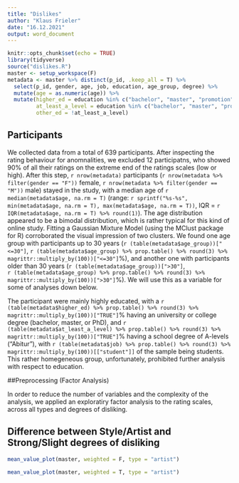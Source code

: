 ```yaml
---
title: "Dislikes"
author: "Klaus Frieler"
date: "16.12.2021"
output: word_document
---
```


```r
knitr::opts_chunk$set(echo = TRUE)
library(tidyverse)
source("dislikes.R")
master <- setup_workspace(F)
metadata <- master %>% distinct(p_id, .keep_all = T) %>% 
  select(p_id, gender, age, job, education, age_group, degree) %>% 
  mutate(age = as.numeric(age)) %>% 
  mutate(higher_ed = education %in% c("bachelor", "master", "promotion"), 
         at_least_a_level = education %in% c("bachelor", "master", "promotion", "a-levels"), 
         other_ed = !at_least_a_level)
```

## Participants

We collected data from a total of 639 participants. After inspecting the rating behaviour for anomnalities, we excluded 12 participatns, who showed 90% of all their ratings on the extreme end of the ratings scales (low or high). After this step, 
`r nrow(metadata)` participants (`r nrow(metadata %>% filter(gender == "F"))` female, `r nrow(metadata %>% filter(gender == "M"))` male) stayed in the study, with a median age of `r median(metadata$age, na.rm = T)` (range: `r sprintf("%s-%s", min(metadata$age, na.rm = T), max(metadata$age, na.rm = T))`, IQR = `r IQR(metadata$age, na.rm = T) %>% round(1)`). The age distribution appeared to be a bimodal distribution, which is rather typical for this kind of online study. Fitting a Gaussian Mixture Model (using the MClust package for R) corroborated the visual impression of two clusters. We found one age group with  participants up to 30 years (`r (table(metadata$age_group))["<=30"]`, `r (table(metadata$age_group) %>% prop.table() %>% round(3) %>% magrittr::multiply_by(100))["<=30"]`%), and another one with participants older than 30 years (`r (table(metadata$age_group))[">30"]`,  
`r (table(metadata$age_group) %>% prop.table() %>% round(3) %>% magrittr::multiply_by(100))[">30"]`%). We will use this as a variable for some of analyses down below.

The participant were mainly highly educated, with a `r (table(metadata$higher_ed) %>% prop.table() %>% round(3) %>% magrittr::multiply_by(100))["TRUE"]`% having an university or college degree (bachelor, master, or PhD), and `r (table(metadata$at_least_a_level) %>% prop.table() %>% round(3) %>% magrittr::multiply_by(100))["TRUE"]`% having a school degree of A-levels ("Abitur"), with `r (table(metadata$job) %>% prop.table() %>% round(3) %>% magrittr::multiply_by(100))[["student"]]` of the sample being students. This rather homegeneous group, unfortunately, prohibited further analysis with respect to education.


##Preprocessing (Factor Analysis)

In order to reduce the number of variables and the complexity of the analysis, we applied an exploratiry factor analysis to the rating scales, across all types and degrees of disliking. 

## Difference between Style/Artist and Strong/Slight degrees of disliking


```r
mean_value_plot(master, weighted = F, type = "artist")
```

```r
mean_value_plot(master, weighted = T, type = "artist")
```
